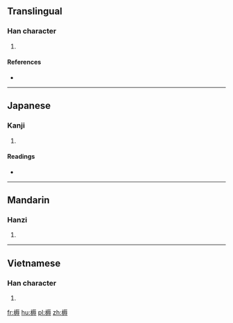 ==Translingual==

===Han character===
{{Han char|rn=75|rad=木|as=10|sn=14|four=|canj=DMVI|ids=⿰木辱}}

# {{defn|Han|sort=木10}}

====References====
* {{Han ref|kx=0546.020|dkj=15312|dj=0933.160|hdz=21263.010|uh=69C8|ud=27080}}

----

==Japanese==

===Kanji===
{{ja-kanji|grade=|rs=木10}}

# {{defn|lang=ja|sort=木10}}

====Readings====
* {{ja-readings|on=[[どう]] (dō), [[ぬ]] (nu)|kun=[[すき]] (suki)}}

----

==Mandarin==

===Hanzi===
{{cmn-hanzi|pin=[[nòu]] ([[nou4]])|wg=nou<sup>4</sup>}}

# {{defn|lang=cmn|sort=木10}}

----

==Vietnamese==

===Han character===
{{vi-readings|rs=木10| hanviet = nọc}}

# {{defn|lang=vi|sort=木10}}

[[fr:槈]]
[[hu:槈]]
[[pl:槈]]
[[zh:槈]]